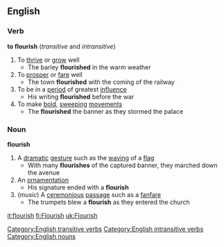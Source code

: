 ==English==
===Verb===
'''to flourish'''  (''transitive'' and ''intransitive'')
#To [[thrive]] or [[grow]] well
#* The barley '''flourished''' in the warm weather
#To [[prosper]] or [[fare]] well
#* The town '''flourished''' with the coming of the railway
#To be in a [[period]] of greatest [[influence]]
#* His writing '''flourished''' before the war
#To make [[bold]], [[sweeping]] [[movement]]s
#* The '''flourished''' the banner as they stormed the palace
===Noun===
'''flourish'''
#A [[dramatic]] [[gesture]] such as the [[waving]] of a [[flag]]
#* With many '''flourishes''' of the captured banner, they marched down the avenue
#An [[ornamentation]]
#* His signature ended with a '''flourish'''
#(''music'') A [[ceremonious]] [[passage]] such as a [[fanfare]]
#* The trumpets blew a '''flourish''' as they entered the church
[[Category:English transitive verbs]]
[[Category:English intransitive verbs]]
[[Category:English nouns]]

[[it:flourish]]
[[fi:Flourish]]
[[uk:Flourish]]
